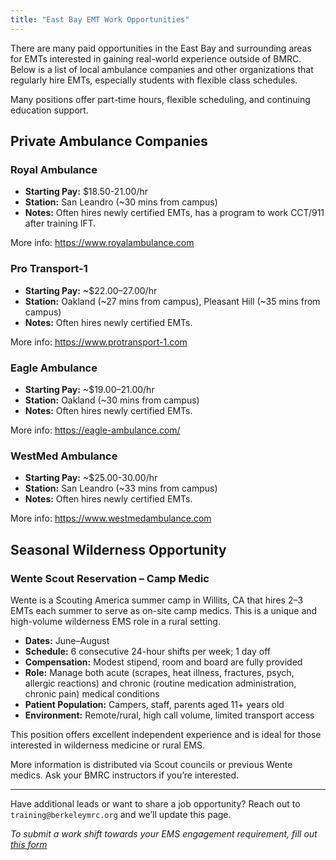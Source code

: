 ```yaml
---
title: "East Bay EMT Work Opportunities"
---
```


There are many paid opportunities in the East Bay and surrounding areas for EMTs interested in gaining real-world experience outside of BMRC. Below is a list of local ambulance companies and other organizations that regularly hire EMTs, especially students with flexible class schedules.

Many positions offer part-time hours, flexible scheduling, and continuing education support.


## Private Ambulance Companies

### Royal Ambulance

- **Starting Pay:** $18.50-21.00/hr
- **Station:** San Leandro (~30 mins from campus)
- **Notes:** Often hires newly certified EMTs, has a program to work CCT/911 after training IFT.

More info: [https://www.royalambulance.com](https://www.royalambulance.com/career)


### Pro Transport-1

- **Starting Pay:** ~$22.00–27.00/hr
- **Station:** Oakland (~27 mins from campus), Pleasant Hill (~35 mins from campus)
- **Notes:** Often hires newly certified EMTs.

More info: [https://www.protransport-1.com](https://www.protransport-1.com)


### Eagle Ambulance

- **Starting Pay:** ~$19.00–21.00/hr
- **Station:** Oakland (~30 mins from campus)
- **Notes:** Often hires newly certified EMTs.

More info: [https://eagle-ambulance.com/](https://eagle-ambulance.com/)


### WestMed Ambulance

- **Starting Pay:** ~$25.00-30.00/hr
- **Station:** San Leandro (~33 mins from campus)
- **Notes:** Often hires newly certified EMTs.

More info: [https://www.westmedambulance.com](https://www.westmedambulance.com)


## Seasonal Wilderness Opportunity

### Wente Scout Reservation – Camp Medic

Wente is a Scouting America summer camp in Willits, CA that hires 2–3 EMTs each summer to serve as on-site camp medics. This is a unique and high-volume wilderness EMS role in a rural setting.

- **Dates:** June–August
- **Schedule:** 6 consecutive 24-hour shifts per week; 1 day off
- **Compensation:** Modest stipend, room and board are fully provided
- **Role:** Manage both acute (scrapes, heat illness, fractures, psych, allergic reactions) and chronic (routine medication administration, chronic pain) medical conditions 
- **Patient Population:** Campers, staff, parents aged 11+ years old
- **Environment:** Remote/rural, high call volume, limited transport access

This position offers excellent independent experience and is ideal for those interested in wilderness medicine or rural EMS.

More information is distributed via Scout councils or previous Wente medics. Ask your BMRC instructors if you're interested.

---

Have additional leads or want to share a job opportunity? Reach out to `training@berkeleymrc.org` and we’ll update this page.

_To submit a work shift towards your EMS engagement requirement, fill out [this form](insert)_
